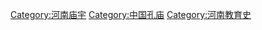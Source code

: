 {{Commons_category}}

[[Category:河南庙宇|Category:河南庙宇]]
[[Category:中国孔庙|Category:中国孔庙]]
[[Category:河南教育史|Category:河南教育史]]
